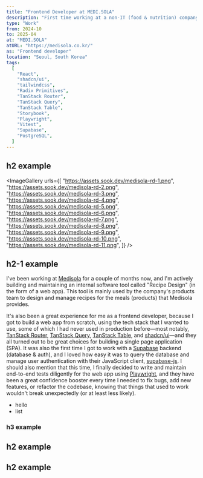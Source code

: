```yaml
---
title: "Frontend Developer at MEDI.SOLA"
description: "First time working at a non-IT (food & nutrition) company. Loved the domain and the products. Having started a project from scratch, I'm proud of what I've built for internal users."
type: "Work"
from: 2024-10
to: 2025-04
at: "MEDI.SOLA"
atURL: "https://medisola.co.kr/"
as: "Frontend developer"
location: "Seoul, South Korea"
tags:
  [
    "React",
    "shadcn/ui",
    "tailwindcss",
    "Radix Primitives",
    "TanStack Router",
    "TanStack Query",
    "TanStack Table",
    "Storybook",
    "Playwright",
    "Vitest",
    "Supabase",
    "PostgreSQL",
  ]
---
```



## h2 example

<ImageGallery
  urls={[
    "https://assets.sook.dev/medisola-rd-1.png",
    "https://assets.sook.dev/medisola-rd-2.png",
    "https://assets.sook.dev/medisola-rd-3.png",
    "https://assets.sook.dev/medisola-rd-4.png",
    "https://assets.sook.dev/medisola-rd-5.png",
    "https://assets.sook.dev/medisola-rd-6.png",
    "https://assets.sook.dev/medisola-rd-7.png",
    "https://assets.sook.dev/medisola-rd-8.png",
    "https://assets.sook.dev/medisola-rd-9.png",
    "https://assets.sook.dev/medisola-rd-10.png",
    "https://assets.sook.dev/medisola-rd-11.png",
  ]}
/>

## h2-1 example

I've been working at [Medisola](https://www.medisola.co.kr/) for a couple of months now, and I'm actively building and maintaining an internal software tool called "Recipe Design" (in the form of a web app). This tool is mainly used by the company's products team to design and manage recipes for the meals (products) that Medisola provides.

It's also been a great experience for me as a frontend developer, because I got to build a web app from scratch, using the tech stack that I wanted to use, some of which I had never used in production before&mdash;most notably, [TanStack Router](https://tanstack.com/router/latest), [TanStack Query](https://tanstack.com/query/latest), [TanStack Table](https://tanstack.com/table/latest), and [shadcn/ui](https://ui.shadcn.com/)&mdash;and they all turned out to be great choices for building a single page application (SPA). It was also the first time I got to work with a [Supabase](https://supabase.com/) backend (database & auth), and I loved how easy it was to query the database and manage user authentication with their JavaScript client, [supabase-js](https://supabase.com/docs/reference/javascript/introduction). I should also mention that this time, I finally decided to write and maintain end-to-end tests diligently for the web app using [Playwright](https://playwright.dev/), and they have been a great confidence booster every time I needed to fix bugs, add new features, or refactor the codebase, knowing that things that used to work wouldn't break unexpectedly (or at least less likely).

- hello
- list

### h3 example

## h2 example

## h2 example
